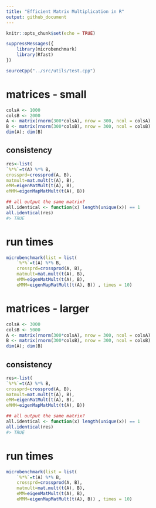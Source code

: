 ```yaml
---
title: "Efficient Matrix Multiplication in R"
output: github_document
---
```


```r
knitr::opts_chunk$set(echo = TRUE)
```

```r
suppressMessages({
    library(microbenchmark)
    library(Rfast)
})
```


```r
sourceCpp("../src/utils/test.cpp")
```

# matrices - small

```r
colsA <- 1000
colsB <- 2000
A <- matrix(rnorm(300*colsA), nrow = 300, ncol = colsA)
B <- matrix(rnorm(300*colsB), nrow = 300, ncol = colsB)
dim(A); dim(B)
```

## consistency

```r
res<-list(
`%*%`=t(A) %*% B,
crossprd=crossprod(A, B),
matmult=mat.mult(t(A), B),
eMM=eigenMatMult(t(A), B),
eMMM=eigenMapMatMult(t(A), B))

## all output the same matrix?
all.identical <- function(x) length(unique(x)) == 1
all.identical(res)
#> TRUE
```

# run times

```r
microbenchmark(list = list(
    `%*%`=t(A) %*% B,
    crossprd=crossprod(A, B),
    matmult=mat.mult(t(A), B),
    eMM=eigenMatMult(t(A), B),
    eMMM=eigenMapMatMult(t(A), B)) , times = 10)
```


# matrices - larger

```r
colsA <- 3000
colsB <- 5000
A <- matrix(rnorm(300*colsA), nrow = 300, ncol = colsA)
B <- matrix(rnorm(300*colsB), nrow = 300, ncol = colsB)
dim(A); dim(B)
```

## consistency

```r
res<-list(
`%*%`=t(A) %*% B,
crossprd=crossprod(A, B),
matmult=mat.mult(t(A), B),
eMM=eigenMatMult(t(A), B),
eMMM=eigenMapMatMult(t(A), B))

## all output the same matrix?
all.identical <- function(x) length(unique(x)) == 1
all.identical(res)
#> TRUE
```

# run times

```r
microbenchmark(list = list(
    `%*%`=t(A) %*% B,
    crossprd=crossprod(A, B),
    matmult=mat.mult(t(A), B),
    eMM=eigenMatMult(t(A), B),
    eMMM=eigenMapMatMult(t(A), B)) , times = 10)
```


